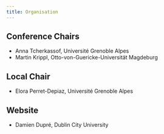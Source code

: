 ```yaml
---
title: Organisation
---
```


## Conference Chairs

- Anna Tcherkassof, Université Grenoble Alpes
- Martin Krippl, Otto-von-Guericke-Universität Magdeburg

## Local Chair

- Elora Perret-Depiaz, Université Grenoble Alpes

## Website

- Damien Dupré, Dublin City University